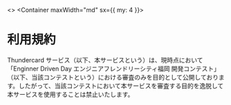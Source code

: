 
<>
  <SeoHead title="利用規約" path="/privacy-policy" />
  <Container maxWidth="md" sx={{ my: 4 }}>

# 利用規約

Thundercard サービス（以下、本サービスという）は、現時点において「Enginner Driven Day エンジニアフレンドリーシティ福岡 開発コンテスト」（以下、当該コンテストという）における審査のみを目的として公開しております。したがって、当該コンテストにおいて本サービスを審査する目的を逸脱して本サービスを使用することは禁止いたします。

  </Container>
</>
